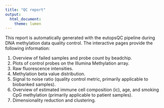 ```yaml
---
title: "QC report"
output:
  html_document:
    theme: lumen
---
```


This report is automatically generated with the eutopsQC pipeline during DNA methylation data quality control. The interactive pages provide the following information:

1. Overview of failed samples and probe count by beadchip.
2. Plots of control probes on the Illumina Methylation array.
3. Raw fluorescence intensities.
4. Methylation beta value distribution.
5. Signal to noise ratio (quality control metric, primarily applicable to biobanked samples).
6. Overview of estimated immune cell composition (ic), age, and smoking CpG methylation (primarily applicable to patient samples).
7. Dimensionality reduction and clustering.